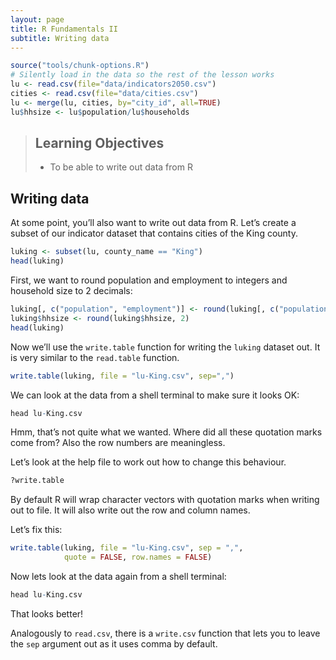 ```yaml
---
layout: page
title: R Fundamentals II
subtitle: Writing data
---
```


```r
source("tools/chunk-options.R")
# Silently load in the data so the rest of the lesson works
lu <- read.csv(file="data/indicators2050.csv")
cities <- read.csv(file="data/cities.csv")
lu <- merge(lu, cities, by="city_id", all=TRUE)
lu$hhsize <- lu$population/lu$households
```

> ## Learning Objectives {.objectives}
>
> * To be able to write out data from R
>


## Writing data

At some point, you'll also want to write out data from R. Let's create a subset of our indicator dataset that contains cities of the King county. 

```r
luking <- subset(lu, county_name == "King")
head(luking)
```

First, we want to round population and employment to integers and household size to 2 decimals:

```r
luking[, c("population", "employment")] <- round(luking[, c("population", "employment")])
luking$hhsize <- round(luking$hhsize, 2)
head(luking)
```

Now we'll use the `write.table` function for writing the `luking` dataset out. It is 
very similar to the `read.table` function.

```r
write.table(luking, file = "lu-King.csv", sep=",")
```

We can look at the data from a shell terminal to make sure it looks
OK:

```r
head lu-King.csv
```

Hmm, that's not quite what we wanted. Where did all these
quotation marks come from? Also the row numbers are
meaningless.

Let's look at the help file to work out how to change this
behaviour.

```r
?write.table
```

By default R will wrap character vectors with quotation marks
when writing out to file. It will also write out the row and
column names.

Let's fix this:

```r
write.table(luking, file = "lu-King.csv", sep = ",", 
            quote = FALSE, row.names = FALSE)
```

Now lets look at the data again from a shell terminal:

```r
head lu-King.csv
```

That looks better!

Analogously to `read.csv`, there is a `write.csv` function that lets you to leave the `sep` argument out as it uses comma by default. 



